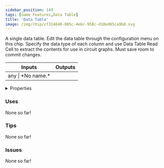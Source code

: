 ```yaml
---
sidebar_position: 149
tags: [Game Features,Data Table]
title: 'Data Table'
image: /img/chip/cf314640-805c-4ebc-958c-d10ed65ca9b8.svg
---
```


A single data table. Edit the data table through the configuration menu on this chip. Specify the data type of each column and use Data Table Read Cell to extract the contents for use in circuit graphs. Must save room to commit changes.



<IChip uuid="cf314640-805c-4ebc-958c-d10ed65ca9b8"/>

<table><thead><tr><th>Inputs</th><th>Outputs</th></tr></thead><tbody><tr><td>any | *No name.*</td><td /></tr></tbody></table>

<details>
  <summary>Properties</summary>
  <div>
    <div>
    <table>
      <tbody>
        <tr>
          <td>Is beta required?</td>
          <td>No</td>
        </tr>
        <tr>
          <td>Is chip a trolling risk?</td>
          <td>No</td>
        </tr>
        <tr>
          <td>Is chip a role assignment risk?</td>
          <td>No</td>
        </tr>
        <tr>
          <td>Chip UUID</td>
          <td>cf314640-805c-4ebc-958c-d10ed65ca9b8</td>
        </tr>
        <tr>
          <td>Room availability</td>
          <td>Available everywhere</td>
        </tr>
      </tbody>
    </table>
    </div>
  </div>
</details>

### Uses

None so far!

### Tips

None so far!

### Issues

None so far!